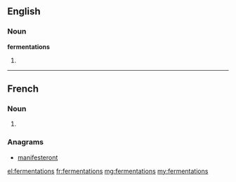 ==English==

===Noun===
'''fermentations'''

# {{plural of|fermentation}}

----

==French==

===Noun===
{{head|fr|g=f-p}}

# {{plural of|fermentation|lang=fr}}

===Anagrams===
* [[manifesteront#French|manifesteront]]

[[el:fermentations]]
[[fr:fermentations]]
[[mg:fermentations]]
[[my:fermentations]]